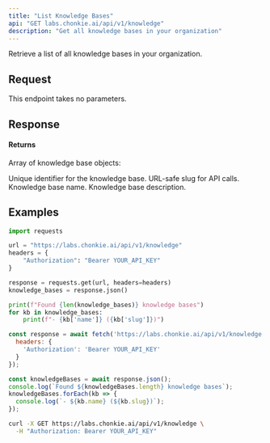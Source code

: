 ```yaml
---
title: "List Knowledge Bases"
api: "GET labs.chonkie.ai/api/v1/knowledge"
description: "Get all knowledge bases in your organization"
---
```


Retrieve a list of all knowledge bases in your organization.

## Request

This endpoint takes no parameters.

## Response

#### Returns

Array of knowledge base objects:

<ResponseField name="id" type="string">
  Unique identifier for the knowledge base.
</ResponseField>

<ResponseField name="slug" type="string">
  URL-safe slug for API calls.
</ResponseField>

<ResponseField name="name" type="string">
  Knowledge base name.
</ResponseField>

<ResponseField name="description" type="string">
  Knowledge base description.
</ResponseField>

## Examples

<CodeGroup>

```python Python
import requests

url = "https://labs.chonkie.ai/api/v1/knowledge"
headers = {
    "Authorization": "Bearer YOUR_API_KEY"
}

response = requests.get(url, headers=headers)
knowledge_bases = response.json()

print(f"Found {len(knowledge_bases)} knowledge bases")
for kb in knowledge_bases:
    print(f"- {kb['name']} ({kb['slug']})")
```

```javascript JavaScript
const response = await fetch('https://labs.chonkie.ai/api/v1/knowledge', {
  headers: {
    'Authorization': 'Bearer YOUR_API_KEY'
  }
});

const knowledgeBases = await response.json();
console.log(`Found ${knowledgeBases.length} knowledge bases`);
knowledgeBases.forEach(kb => {
  console.log(`- ${kb.name} (${kb.slug})`);
});
```

```bash cURL
curl -X GET https://labs.chonkie.ai/api/v1/knowledge \
  -H "Authorization: Bearer YOUR_API_KEY"
```

</CodeGroup>
